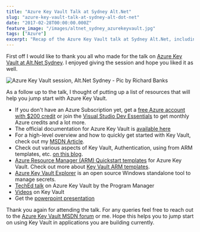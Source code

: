```yaml
---
title: "Azure Key Vault Talk at Sydney Alt.Net"
slug: "azure-key-vault-talk-at-sydney-alt-dot-net"
date: "2017-02-28T00:00:00.000Z"
feature_image: "/images/altnet_sydney_azurekeyvault.jpg"
tags: ["Azure"]
excerpt: "Recap of the Azure Key Vault talk at Sydney Alt.Net, including resources, documentation, and tips for getting started with Azure Key Vault."
---
```


First off I would like to thank you all who made for the talk on [Azure Key Vault at Alt.Net Sydney](https://www.meetup.com/Sydney-Alt-Net/events/236864792/). I enjoyed giving the session and hope you liked it as well.

![Azure Key Vault session, Alt.Net Sydney - Pic by Richard Banks](/images/altnet_sydney_azurekeyvault.jpg)

As a follow up to the talk, I thought of putting up a list of resources that will help you jump start with Azure Key Vault.

*   If you don't have an Azure Subscription yet, get a [free Azure account with $200 credit](https://azure.microsoft.com/en-us/free/) or join the [Visual Studio Dev Essentials](https://www.visualstudio.com/dev-essentials/) to get monthly Azure credits and a lot more.
*   The official documentation for Azure Key Vault is [available here](https://docs.microsoft.com/en-au/azure/key-vault/)
*   For a high-level overview and how to quickly get started with Key Vault, check out my [MSDN Article](https://msdn.microsoft.com/en-us/magazine/mt422585.aspx).
*   Check out various aspects of Key Vault, Authentication, using from ARM templates, etc. [on this blog](/blog/tag/azure-key-vault/).
*   [Azure Resource Manager (ARM) Quickstart templates](https://azure.microsoft.com/en-us/resources/templates/?term=%22key+vault%22) for Azure Key Vault. Check out more about [Key Vault ARM templates](/posts/managing-azure-key-vault-using-azure-resource-manager-arm-templates/).
*   [Azure Key Vault Explorer](https://github.com/elize1979/AzureKeyVaultExplorer) is an open source Windows standalone tool to manage secrets.
*   [TechEd talk](https://www.youtube.com/watch?v=5p2dQdTsUvE) on Azure Key Vault by the Program Manager
*   [Videos](https://www.youtube.com/user/rahulnathp/videos?sort=dd&shelf_id=0&view=0) on Key Vault
*   Get the [powerpoint presentation](https://www.slideshare.net/rahulpnath/azure-key-vault)

Thank you again for attending the talk. For any queries feel free to reach out to the [Azure Key Vault MSDN forum](https://social.msdn.microsoft.com/Forums/azure/en-US/home?forum=AzureKeyVault) or me. Hope this helps you to jump start on using Key Vault in applications you are building currently.